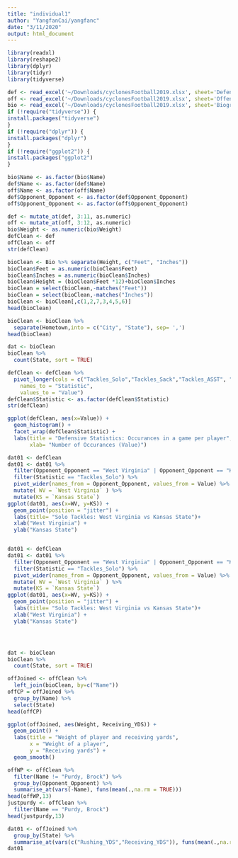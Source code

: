 ```yaml
---
title: "individual1"
author: "YangfanCai/yangfanc"
date: "3/11/2020"
output: html_document
---
```


```r
library(readxl)
library(reshape2)
library(dplyr)
library(tidyr)
library(tidyverse)

```




```r
def <- read_excel('~/Downloads/cyclonesFootball2019.xlsx', sheet='Defensive')
off <- read_excel('~/Downloads/cyclonesFootball2019.xlsx', sheet='Offensive')
bio <- read_excel('~/Downloads/cyclonesFootball2019.xlsx', sheet='Biography')
if (!require("tidyverse")) {
install.packages("tidyverse")
}
if (!require("dplyr")) {
install.packages("dplyr")
}
if (!require("ggplot2")) {
install.packages("ggplot2")
}

bio$Name <- as.factor(bio$Name)
def$Name <- as.factor(def$Name)
off$Name <- as.factor(off$Name)
def$Opponent_Opponent <- as.factor(def$Opponent_Opponent)
off$Opponent_Opponent <- as.factor(off$Opponent_Opponent)

def <- mutate_at(def, 3:11, as.numeric)
off <- mutate_at(off, 3:12, as.numeric)
bio$Weight <- as.numeric(bio$Weight)
defClean <- def
offClean <- off
str(defClean)

bioClean <- Bio %>% separate(Height, c("Feet", "Inches"))
bioClean$Feet = as.numeric(bioClean$Feet)
bioClean$Inches = as.numeric(bioClean$Inches)
bioClean$Height = (bioClean$Feet *12)+bioClean$Inches
bioClean = select(bioClean,-matches("Feet"))
bioClean = select(bioClean,-matches("Inches"))
bioClean <- bioClean[,c(1,2,7,3,4,5,6)] 
head(bioClean)

bioClean <- bioClean %>%
  separate(Hometown,into = c("City", "State"), sep= ',')
head(bioClean)

dat <- bioClean
bioClean %>% 
  count(State, sort = TRUE)

defClean <- defClean %>% 
  pivot_longer(cols = c("Tackles_Solo","Tackles_Sack","Tackles_ASST", "Tackles_TFL","Turnover_FF", "Turnover_FR","Turnover_INT", "Pass_QBH","Pass_PB" ),
    names_to = "Statistic",
    values_to = "Value") 
defClean$Statistic <- as.factor(defClean$Statistic)
str(defClean)

ggplot(defClean, aes(x=Value)) +
  geom_histogram() +
  facet_wrap(defClean$Statistic) + 
  labs(title = "Defensive Statistics: Occurances in a game per player", 
       xlab= "Number of Occurances (Value)")

dat01 <- defClean
dat01 <- dat01 %>% 
  filter(Opponent_Opponent == "West Virginia" | Opponent_Opponent == "Kansas State") %>%
  filter(Statistic == "Tackles_Solo") %>%
  pivot_wider(names_from = Opponent_Opponent, values_from = Value) %>%
  mutate( WV = `West Virginia` ) %>%
  mutate(KS = `Kansas State`)
ggplot(dat01, aes(x=WV, y=KS)) + 
  geom_point(position = "jitter") + 
  labs(title= "Solo Tackles: West Virginia vs Kansas State")+ 
  xlab("West Virginia") + 
  ylab("Kansas State")


dat01 <- defClean
dat01 <- dat01 %>% 
  filter(Opponent_Opponent == "West Virginia" | Opponent_Opponent == "Kansas State") %>%
  filter(Statistic == "Tackles_Solo") %>%
  pivot_wider(names_from = Opponent_Opponent, values_from = Value) %>%
  mutate( WV = `West Virginia` ) %>%
  mutate(KS = `Kansas State`)
ggplot(dat01, aes(x=WV, y=KS)) + 
  geom_point(position = "jitter") + 
  labs(title= "Solo Tackles: West Virginia vs Kansas State")+ 
  xlab("West Virginia") + 
  ylab("Kansas State")




dat <- bioClean
bioClean %>% 
  count(State, sort = TRUE)

offJoined <- offClean %>%
  left_join(bioClean, by=c("Name"))
offCP = offJoined %>%
  group_by(Name) %>%
  select(State)
head(offCP)

ggplot(offJoined, aes(Weight, Receiving_YDS)) +
  geom_point() +
  labs(title = "Weight of player and receiving yards",
       x = "Weight of a player",
       y = "Receiving yards") +
  geom_smooth()

offWP <- offClean %>%
  filter(Name != "Purdy, Brock") %>%
  group_by(Opponent_Opponent) %>%
  summarise_at(vars(-Name), funs(mean(.,na.rm = TRUE)))
head(offWP,13)
justpurdy <- offClean %>%
  filter(Name == "Purdy, Brock")
head(justpurdy,13)

dat01 <- offJoined %>%
  group_by(State) %>%
  summarise_at(vars(c("Rushing_YDS","Receiving_YDS")), funs(mean(.,na.rm = TRUE)))
dat01
```
























